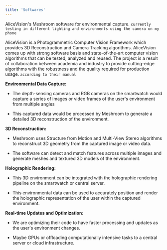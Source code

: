 ```yaml
---
title: 'Softwares'
---
```



AliceVision's Meshroom software for environmental capture. `currently testing in different lighting and environments using the camera on my phone`

AliceVision is a Photogrammetric Computer Vision Framework which provides 3D Reconstruction and Camera Tracking algorithms. AliceVision comes up with strong software basis and state-of-the-art computer vision algorithms that can be tested, analyzed and reused. The project is a result of collaboration between academia and industry to provide cutting-edge algorithms with the robustness and the quality required for production usage. `according to their manual`

**Environmental Data Capture:**

- The depth-sensing cameras and RGB cameras on the smartwatch would capture a series of images or video frames of the user's environment from multiple angles 

- This captured data would be processed by Meshroom to generate a detailed 3D reconstruction of the environment.

**3D Reconstruction:**

- Meshroom uses Structure from Motion and Multi-View Stereo algorithms to reconstruct 3D geometry from the captured image or video data. 

- The software can detect and match features across multiple images and generate meshes and textured 3D models of the environment.

**Holographic Rendering:**

- This 3D environment can be integrated with the holographic rendering pipeline on the smartwatch or central server.

- This environmental data can be used to accurately position and render the holographic representation of the user within the captured environment.

**Real-time Updates and Optimization:**

- We are optimizing their code to have faster processing and updates as the user's environment changes.

- Maybe GPUs or offloading computationally intensive tasks to a central server or cloud infrastructure.
